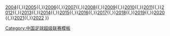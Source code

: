 {{Navbox
| basestyle = background:#DD0000;color:#FBEA0E;
| name      = 中国足球超级联赛赛季
| title     = [[中国足球协会超级联赛|<span style="color:#FBEA0E">历届中国足球协会超级联赛</span>]]
| state = {{{state|autocollapse}}}
| list1     = ''（前身：[[中国足球甲级A组联赛|甲A联赛]]）''{{,}}[[2004年中国足球超级联赛|2004]]{{,}}[[2005年中国足球超级联赛|2005]]{{,}}[[2006年中国足球超级联赛|2006]]{{,}}[[2007年中国足球超级联赛|2007]]{{,}}[[2008年中国足球超级联赛|2008]]{{,}}[[2009年中国足球超级联赛|2009]]{{,}}[[2010年中国足球超级联赛|2010]]{{,}}[[2011年中国足球超级联赛|2011]]{{,}}[[2012年中国足球超级联赛|2012]]{{,}}[[2013年中国足球超级联赛|2013]]{{,}}[[2014年中国足球超级联赛|2014]]{{,}}[[2015年中国足球超级联赛|2015]]{{,}}[[2016年中国足球超级联赛|2016]]{{,}}[[2017年中国足球超级联赛|2017]]{{,}}[[2018年中国足球超级联赛|2018]]{{,}}[[2019年中国足球超级联赛|2019]]{{,}}[[2020年中国足球超级联赛|2020]]{{,}}[[2021年中国足球超级联赛|2021]]{{,}}[[2022年中国足球超级联赛|2022]]
}}<noinclude>
{{collapsible option}}
[[Category:中国足球超级联赛模板]]
</noinclude>